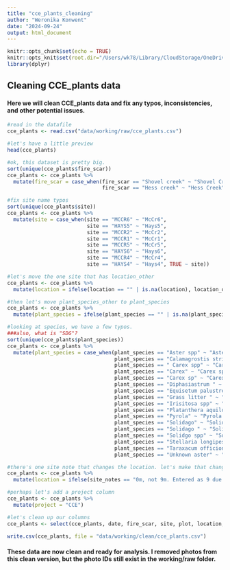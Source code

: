 ```yaml
---
title: "cce_plants_cleaning"
author: "Weronika Konwent"
date: "2024-09-24"
output: html_document
---
```


```r
knitr::opts_chunk$set(echo = TRUE)
knitr::opts_knit$set(root.dir="/Users/wk78/Library/CloudStorage/OneDrive-NorthernArizonaUniversity/R/CCE")
library(dplyr)
```

## Cleaning CCE_plants data
#### Here we will clean CCE_plants data and fix any typos, inconsistencies, and other potential issues.


```r
#read in the datafile
cce_plants <- read.csv("data/working/raw/cce_plants.csv")

#let's have a little preview
head(cce_plants)

#ok, this dataset is pretty big. 
sort(unique(cce_plants$fire_scar))
cce_plants <- cce_plants %>%
  mutate(fire_scar = case_when(fire_scar == "Shovel creek" ~ "Shovel Creek",
                               fire_scar == "Hess creek" ~ "Hess Creek", TRUE ~ fire_scar))

#fix site name typos
sort(unique(cce_plants$site))
cce_plants <- cce_plants %>%
  mutate(site = case_when(site == "MCCR6" ~ "McCr6",
                          site == "HAYS5" ~ "Hays5", 
                          site == "MCCR2" ~ "McCr2",
                          site == "MCCR1" ~ "McCr1",
                          site == "MCCR5" ~ "McCr5", 
                          site == "HAYS6" ~ "Hays6",
                          site == "MCCR4" ~ "McCr4", 
                          site == "HAYS4" ~ "Hays4", TRUE ~ site))

#let's move the one site that has location_other
cce_plants <- cce_plants %>%
  mutate(location = ifelse(location == "" | is.na(location), location_other, location))

#then let's move plant_species_other to plant_species
cce_plants <- cce_plants %>%
  mutate(plant_species = ifelse(plant_species == "" | is.na(plant_species), plant_species_other, plant_species))

#looking at species, we have a few typos. 
###also, what is "SDG"?
sort(unique(cce_plants$plant_species))
cce_plants <- cce_plants %>%
  mutate(plant_species = case_when(plant_species == "Aster spp" ~ "Asteraceae spp",
                                   plant_species == "Calamagrostis stricta " ~ "Calamagrostis stricta",
                                   plant_species == " Carex spp" ~ "Carex spp",
                                   plant_species == "Carex" ~ "Carex spp",
                                   plant_species == "Carex sp" ~ "Carex spp",
                                   plant_species == "Diphasiastrum " ~ "Diphasiastrum spp",
                                   plant_species == "Equisetum palustre " ~ "Equisetum palustre",
                                   plant_species == "Grass litter " ~ "Grass litter",
                                   plant_species == "Irisitosa spp" ~ "Iris setosa",
                                   plant_species == "Platanthera aquilonis " ~ "Platanthera aquilonis",
                                   plant_species == "Pyrola" ~ "Pyrola spp",
                                   plant_species == "Solidago" ~ "Solidago spp",
                                   plant_species == "Solidago " ~ "Solidago spp",
                                   plant_species == "Solidgo spp" ~ "Solidago spp",
                                   plant_species == "Stellaria longipes " ~ "Stellaria longipes",
                                   plant_species == "Taraxacum officionale " ~ "Taraxacum officionale",
                                   plant_species == "Unknown aster" ~ "Asteraceae spp", TRUE ~ plant_species))

#there's one site note that changes the location. let's make that change in the location column
cce_plants <- cce_plants %>%
  mutate(location = ifelse(site_notes == "0m, not 9m. Entered as 9 due to fulcrum set up.", "0 m", location))

#perhaps let's add a project column
cce_plants <- cce_plants %>%
  mutate(project = "CCE")

#let's clean up our columns
cce_plants <- select(cce_plants, date, fire_scar, site, plot, location, site_notes, plant_species, plant_species_cover, veg_cover_notes)

write.csv(cce_plants, file = "data/working/clean/cce_plants.csv")
```

#### These data are now clean and ready for analysis. I removed photos from this clean version, but the photo IDs still exist in the working/raw folder. 